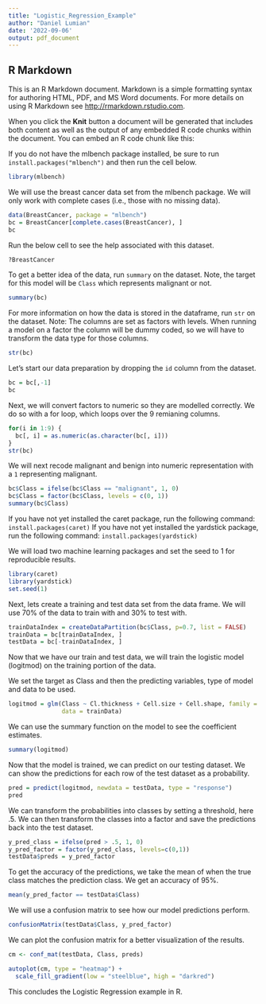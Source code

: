 ```yaml
---
title: "Logistic_Regression_Example"
author: "Daniel Lumian"
date: '2022-09-06'
output: pdf_document
---
```


## R Markdown

This is an R Markdown document. Markdown is a simple formatting syntax for authoring HTML, PDF, and MS Word documents. For more details on using R Markdown see <http://rmarkdown.rstudio.com>.

When you click the **Knit** button a document will be generated that includes both content as well as the output of any embedded R code chunks within the document. You can embed an R code chunk like this:

If you do not have the mlbench package installed, be sure to run `install.packages("mlbench")` and
then run the cell below.
```r
library(mlbench)
```

We will use the breast cancer data set from the mlbench package.
We will only work with complete cases (i.e., those with no missing data).
```r
data(BreastCancer, package = "mlbench")
bc = BreastCancer[complete.cases(BreastCancer), ] 
bc
```

Run the below cell to see the help associated with this dataset.
```r
?BreastCancer
```

To get a better idea of the data, run `summary` on the dataset.
Note, the target for this model will be `Class` which represents malignant or not.
```r
summary(bc)
```

For more information on how the data is stored in the dataframe, run `str` on the dataset.
Note: The columns are set as factors with levels. When running a model on a factor
the column will be dummy coded, so we will have to transform the data type for those columns.
```r
str(bc)
```

Let's start our data preparation by dropping the `id` column from the dataset.
```r
bc = bc[,-1]
bc
```

Next, we will convert factors to numeric so they are modelled correctly.
We do so with a for loop, which loops over the 9 remianing columns.
```r
for(i in 1:9) {
  bc[, i] = as.numeric(as.character(bc[, i]))
}
str(bc)
```

We will next recode malignant and benign into numeric representation with a `1`
representing malignant.
```r
bc$Class = ifelse(bc$Class == "malignant", 1, 0)
bc$Class = factor(bc$Class, levels = c(0, 1))
summary(bc$Class)
```

If you have not yet installed the caret package, run the following command:
`install.packages(caret)`
If you have not yet installed the yardstick package, run the following command:
`install.packages(yardstick)`

We will load two machine learning packages and set the seed to 1 for reproducible results.
```r
library(caret)
library(yardstick)
set.seed(1)
```

Next, lets create a training and test data set from the data frame. We will use 
70% of the data to train with and 30% to test with.
```r
trainDataIndex = createDataPartition(bc$Class, p=0.7, list = FALSE)
trainData = bc[trainDataIndex, ]
testData = bc[-trainDataIndex, ]
```

Now that we have our train and test data, we will train the logistic model (logitmod)
on the training portion of the data.

We set the target as Class and then the predicting variables, type of model and
data to be used.
```r
logitmod = glm(Class ~ Cl.thickness + Cell.size + Cell.shape, family = "binomial",
               data = trainData)
```

We can use the summary function on the model to see the coefficient estimates.
```r
summary(logitmod)
```

Now that the model is trained, we can predict on our testing dataset.
We can show the predictions for each row of the test dataset as a probability.
```r
pred = predict(logitmod, newdata = testData, type = "response")
pred
```
We can transform the probabilities into classes by setting a threshold, here .5.
We can then transform the classes into a factor and save the predictions back into
the test dataset.
```r
y_pred_class = ifelse(pred > .5, 1, 0)
y_pred_factor = factor(y_pred_class, levels=c(0,1))
testData$preds = y_pred_factor
```

To get the accuracy of the predictions, we take the mean of when the true class
matches the prediction class. We get an accuracy of 95%.
```r
mean(y_pred_factor == testData$Class)
```

We will use a confusion matrix to see how our model predictions perform.
```r
confusionMatrix(testData$Class, y_pred_factor)
```

We can plot the confusion matrix for a better visualization of the results. 
```r
cm <- conf_mat(testData, Class, preds)

autoplot(cm, type = "heatmap") +
  scale_fill_gradient(low = "steelblue", high = "darkred")
```

This concludes the Logistic Regression example in R.